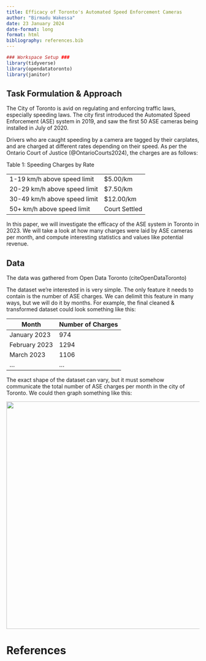 ```yaml
---
title: Efficacy of Toronto's Automated Speed Enforcement Cameras
author: "Birmadu Wakessa"
date: 23 January 2024
date-format: long
format: html
bibliography: references.bib
---
```


```r
### Workspace Setup ###
library(tidyverse)
library(opendatatoronto)
library(janitor)
```

## Task Formulation & Approach

The City of Toronto is avid on regulating and enforcing traffic laws, especially speeding laws. The city first introduced the Automated Speed Enforcement (ASE) system in 2019, and saw the first 50 ASE cameras being installed in July of 2020.

Drivers who are caught speeding by a camera are tagged by their carplates, and are charged at different rates depending on their speed. As per the Ontario Court of Justice (@OntarioCourts2024), the charges are as follows:

Table 1: Speeding Charges by Rate

|                              |               |
|------------------------------|---------------|
| 1-19 km/h above speed limit  | \$5.00/km     |
| 20-29 km/h above speed limit | \$7.50/km     |
| 30-49 km/h above speed limit | \$12.00/km    |
| 50+ km/h above speed limit   | Court Settled |

In this paper, we will investigate the efficacy of the ASE system in Toronto in 2023. We will take a look at how many charges were laid by ASE cameras per month, and compute interesting statistics and values like potential revenue.

## Data

The data was gathered from Open Data Toronto (citeOpenDataToronto)

The dataset we're interested in is very simple. The only feature it needs to contain is the number of ASE charges. We can delimit this feature in many ways, but we will do it by months. For example, the final cleaned & transformed dataset could look something like this:

| Month         | Number of Charges |
|---------------|-------------------|
| January 2023  | 974               |
| February 2023 | 1294              |
| March 2023    | 1106              |
| ...           | ...               |

The exact shape of the dataset can vary, but it must somehow communicate the total number of ASE charges per month in the city of Toronto. We could then graph something like this:

![](images/histogram_sketch-01.png){width="593"}

\newpage

# References

